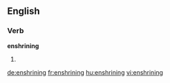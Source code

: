 
==English==

===Verb===
'''enshrining'''

# {{present participle of|enshrine}}

[[de:enshrining]]
[[fr:enshrining]]
[[hu:enshrining]]
[[vi:enshrining]]